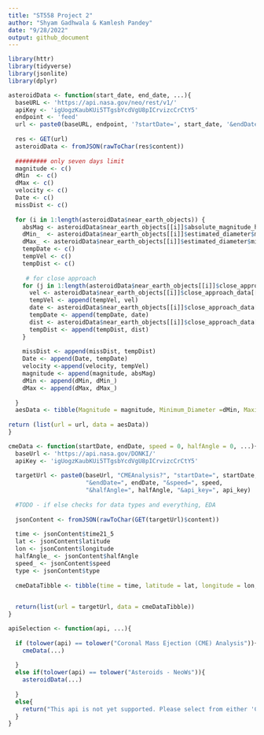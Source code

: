 ```yaml
---
title: "ST558 Project 2"
author: "Shyam Gadhwala & Kamlesh Pandey"
date: "9/28/2022"
output: github_document
---
```




```r
library(httr)
library(tidyverse)
library(jsonlite)
library(dplyr)

```




```r

asteroidData <- function(start_date, end_date, ...){
  baseURL <- 'https://api.nasa.gov/neo/rest/v1/'
  apiKey <- 'igUogzKaubKUi5TTgsbYcdVgU8pICrvizcCrCtY5'
  endpoint <- 'feed'
  url <- paste0(baseURL, endpoint, '?startDate=', start_date, '&endDate=', end_date,'&api_key=', apiKey)
  
  res <- GET(url)
  asteroidData <- fromJSON(rawToChar(res$content))
  
  ######### only seven days limit
  magnitude <- c()
  dMin  <- c()
  dMax <- c()
  velocity <- c()
  Date <- c()
  missDist <- c()
  
  for (i in 1:length(asteroidData$near_earth_objects)) {
    absMag <- asteroidData$near_earth_objects[[i]]$absolute_magnitude_h
    dMin_  <- asteroidData$near_earth_objects[[i]]$estimated_diameter$miles$estimated_diameter_min
    dMax_ <- asteroidData$near_earth_objects[[i]]$estimated_diameter$miles$estimated_diameter_max
    tempDate <- c()
    tempVel <- c()
    tempDist <- c()
    
     # for close approach
    for (j in 1:length(asteroidData$near_earth_objects[[i]]$close_approach_data)){
      vel <- asteroidData$near_earth_objects[[i]]$close_approach_data[[j]]$relative_velocity$miles_per_hour
      tempVel <- append(tempVel, vel)
      date <- asteroidData$near_earth_objects[[i]]$close_approach_data[[j]]$close_approach_date
      tempDate <- append(tempDate, date)
      dist <- asteroidData$near_earth_objects[[i]]$close_approach_data[[j]]$miss_distance$miles
      tempDist <- append(tempDist, dist)
    }
    
    missDist <- append(missDist, tempDist)
    Date <- append(Date, tempDate)
    velocity <-append(velocity, tempVel)
    magnitude <- append(magnitude, absMag)
    dMin <- append(dMin, dMin_)
    dMax <- append(dMax, dMax_)
    
  }
  aesData <- tibble(Magnitude = magnitude, Minimum_Diameter =dMin, Maximum_Diameter = dMax, Approach_Velocity = velocity, Approach_Date = Date, Miss_Distance = missDist)
  
return (list(url = url, data = aesData))
}
```




```r

cmeData <- function(startDate, endDate, speed = 0, halfAngle = 0, ...){
  baseUrl <- 'https://api.nasa.gov/DONKI/'
  apiKey <- 'igUogzKaubKUi5TTgsbYcdVgU8pICrvizcCrCtY5'
  
  targetUrl <- paste0(baseUrl, "CMEAnalysis?", "startDate=", startDate, 
                      "&endDate=", endDate, "&speed=", speed,
                      "&halfAngle=", halfAngle, "&api_key=", api_key)
  
  #TODO - if else checks for data types and everything, EDA
  
  jsonContent <- fromJSON(rawToChar(GET(targetUrl)$content))
  
  time <- jsonContent$time21_5
  lat <- jsonContent$latitude
  lon <- jsonContent$longitude
  halfAngle_ <- jsonContent$halfAngle
  speed_ <- jsonContent$speed
  type <- jsonContent$type
  
  cmeDataTibble <- tibble(time = time, latitude = lat, longitude = lon, halfAngle = halfAngle_,speed = speed_, type = type)

  
  return(list(url = targetUrl, data = cmeDataTibble))
}

```


```r
apiSelection <- function(api, ...){
  
  if (tolower(api) == tolower("Coronal Mass Ejection (CME) Analysis")){
    cmeData(...)
    
  }
  else if(tolower(api) == tolower("Asteroids - NeoWs")){
    asteroidData(...)
    
  }
  else{
    return("This api is not yet supported. Please select from either 'Coronal Mass Ejection (CME) Analysis' or 'Interplanetary Shock (IPS)'.")
  }
}

```

